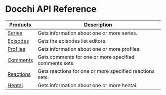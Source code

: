# Docchi API Reference

| Products                        | Description |
| ------------------------------- | ----------- |
| [Series](/docchiapi/series)     | Gets information about one or more series. |
| [Episodes](/docchiapi/episodes) | Gets the episodes list editors. |
| [Profiles](/docchiapi/profiles) | Gets information about one or more profiles. |
| [Comments](/docchiapi/comments) | Gets comments for one or more specified comments sets. |
| [Reactions](/docchiapi/reactions) | Gets reactions for one or more specified reactions sets. |
| [Hentai](/docchiapi/hentai) | Gets information about one or more hentai. |
